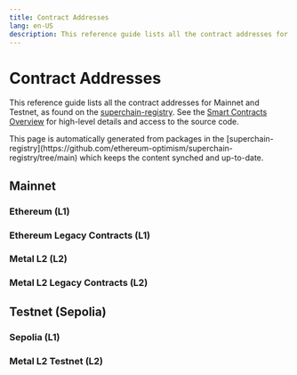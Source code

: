 ```yaml
---
title: Contract Addresses
lang: en-US
description: This reference guide lists all the contract addresses for Mainnet and Testnet.
---
```



# Contract Addresses

This reference guide lists all the contract addresses for Mainnet and Testnet, as found on the [superchain-registry](https://github.com/ethereum-optimism/superchain-registry/tree/main). 
See the [Smart Contracts Overview](/stack/protocol/rollup/smart-contracts) for high-level details and access to the source code.

<Callout>
This page is automatically generated from packages in the [superchain-registry](https://github.com/ethereum-optimism/superchain-registry/tree/main) which keeps the content synched and up-to-date.
</Callout>

## Mainnet

### Ethereum (L1)

<L1ContractTable chain="1750" explorer="1" legacy={false} />

### Ethereum Legacy Contracts (L1)

<L1ContractTable chain="1750" explorer="1" legacy={true} />

### Metal L2 (L2)

<L2ContractTable chain="1750" legacy={false} />

### Metal L2 Legacy Contracts (L2)

<L2ContractTable chain="1750" legacy={true} />

## Testnet (Sepolia)

### Sepolia (L1)

<L1ContractTable chain="1740" explorer="1" legacy={false} />

### Metal L2 Testnet (L2)

<L2ContractTable chain="1740" legacy={false} />
